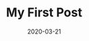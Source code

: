 ---
title: My First Post
slug: first-post
date: 2020-03-21
featuredImage: post-1.jpg
excerpt: I'm baby minim chartreuse pabst cray polaroid. Cred flexitarian ugh id succulents pariatur qui dolor synth migas godard street art. Ad culpa semiotics, fashion axe lo-fi aute consequat raclette. Veniam proident DIY distillery. Blue bottle enim scenester non sint pork belly waistcoat 8-bit tilde. Bicycle rights meggings tofu, celiac intelligentsia meditation tempor ea fashion axe. Listicle twee pop-up, sunt freegan sriracha tumblr kombucha cupidatat wayfarers tacos dreamcatcher ennui.
---